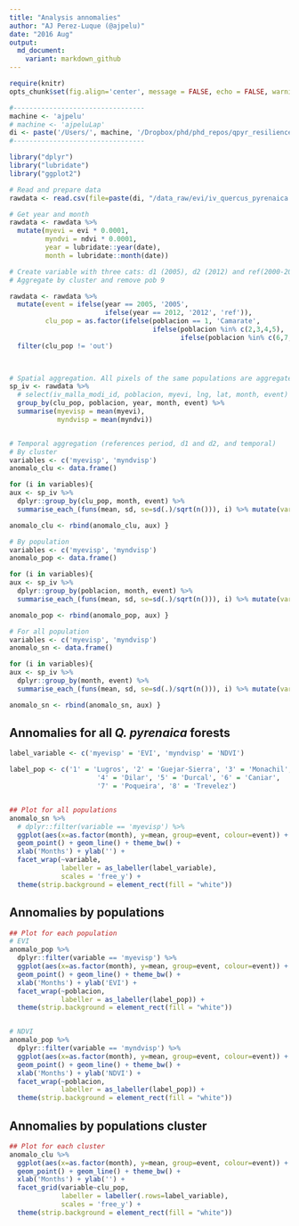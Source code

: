```yaml
---
title: "Analysis annomalies"
author: "AJ Perez-Luque (@ajpelu)"
date: "2016 Aug"
output:  
  md_document:
    variant: markdown_github
---
```

```r
require(knitr)
opts_chunk$set(fig.align='center', message = FALSE, echo = FALSE, warning = FALSE) 
```


```r
#---------------------------------
machine <- 'ajpelu'
# machine <- 'ajpeluLap'
di <- paste('/Users/', machine, '/Dropbox/phd/phd_repos/qpyr_resilience', sep='')
#---------------------------------
```

```r
library("dplyr")
library("lubridate")
library("ggplot2")
```


```r
# Read and prepare data
rawdata <- read.csv(file=paste(di, "/data_raw/evi/iv_quercus_pyrenaica.csv", sep= ""), header = TRUE, sep = ',')

# Get year and month 
rawdata <- rawdata %>% 
  mutate(myevi = evi * 0.0001,
         myndvi = ndvi * 0.0001,
         year = lubridate::year(date),
         month = lubridate::month(date))

# Create variable with three cats: d1 (2005), d2 (2012) and ref(2000-2004; 2006-2011; 2013-2015)
# Aggregate by cluster and remove pob 9

rawdata <- rawdata %>% 
  mutate(event = ifelse(year == 2005, '2005',
                        ifelse(year == 2012, '2012', 'ref')), 
         clu_pop = as.factor(ifelse(poblacion == 1, 'Camarate',
                                    ifelse(poblacion %in% c(2,3,4,5), 'Northern slope',
                                           ifelse(poblacion %in% c(6,7,8), 'Southern slope', 'out'))))) %>% 
  filter(clu_pop != 'out') 
  


# Spatial aggregation. All pixels of the same populations are aggregate by mean
sp_iv <- rawdata %>% 
  # select(iv_malla_modi_id, poblacion, myevi, lng, lat, month, event) %>%
  group_by(clu_pop, poblacion, year, month, event) %>% 
  summarise(myevisp = mean(myevi),
            myndvisp = mean(myndvi))


# Temporal aggregation (references period, d1 and d2, and temporal)
# By cluster 
variables <- c('myevisp', 'myndvisp')
anomalo_clu <- data.frame() 

for (i in variables){ 
aux <- sp_iv %>% 
  dplyr::group_by(clu_pop, month, event) %>%  
  summarise_each_(funs(mean, sd, se=sd(.)/sqrt(n())), i) %>% mutate(variable=i) 

anomalo_clu <- rbind(anomalo_clu, aux) }

# By population 
variables <- c('myevisp', 'myndvisp')
anomalo_pop <- data.frame() 

for (i in variables){ 
aux <- sp_iv %>% 
  dplyr::group_by(poblacion, month, event) %>%  
  summarise_each_(funs(mean, sd, se=sd(.)/sqrt(n())), i) %>% mutate(variable=i) 

anomalo_pop <- rbind(anomalo_pop, aux) }

# For all population
variables <- c('myevisp', 'myndvisp')
anomalo_sn <- data.frame() 

for (i in variables){ 
aux <- sp_iv %>% 
  dplyr::group_by(month, event) %>%  
  summarise_each_(funs(mean, sd, se=sd(.)/sqrt(n())), i) %>% mutate(variable=i) 

anomalo_sn <- rbind(anomalo_sn, aux) }
```


## Annomalies for all *Q. pyrenaica* forests
```r
label_variable <- c('myevisp' = 'EVI', 'myndvisp' = 'NDVI')  

label_pop <- c('1' = 'Lugros', '2' = 'Guejar-Sierra', '3' = 'Monachil',
                      '4' = 'Dilar', '5' = 'Durcal', '6' = 'Caniar', 
                      '7' = 'Poqueira', '8' = 'Trevelez')


## Plot for all populations 
anomalo_sn %>% 
  # dplyr::filter(variable == 'myevisp') %>% 
  ggplot(aes(x=as.factor(month), y=mean, group=event, colour=event)) + 
  geom_point() + geom_line() + theme_bw() + 
  xlab('Months') + ylab('') + 
  facet_wrap(~variable, 
             labeller = as_labeller(label_variable),
             scales = 'free_y') +
  theme(strip.background = element_rect(fill = "white"))
```


## Annomalies by populations
```r
## Plot for each population 
# EVI
anomalo_pop %>% 
  dplyr::filter(variable == 'myevisp') %>% 
  ggplot(aes(x=as.factor(month), y=mean, group=event, colour=event)) + 
  geom_point() + geom_line() + theme_bw() + 
  xlab('Months') + ylab('EVI') + 
  facet_wrap(~poblacion, 
             labeller = as_labeller(label_pop)) +
  theme(strip.background = element_rect(fill = "white"))


# NDVI
anomalo_pop %>% 
  dplyr::filter(variable == 'myndvisp') %>% 
  ggplot(aes(x=as.factor(month), y=mean, group=event, colour=event)) + 
  geom_point() + geom_line() + theme_bw() + 
  xlab('Months') + ylab('NDVI') + 
  facet_wrap(~poblacion,
             labeller = as_labeller(label_pop)) +
  theme(strip.background = element_rect(fill = "white"))
```



## Annomalies by populations cluster
```r
## Plot for each cluster
anomalo_clu %>% 
  ggplot(aes(x=as.factor(month), y=mean, group=event, colour=event)) + 
  geom_point() + geom_line() + theme_bw() + 
  xlab('Months') + ylab('') + 
  facet_grid(variable~clu_pop, 
             labeller = labeller(.rows=label_variable),
             scales = 'free_y') + 
  theme(strip.background = element_rect(fill = "white"))
```





